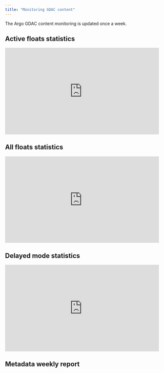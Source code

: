 ```yaml
---
title: "Monitoring GDAC content"
---
```

The Argo GDAC content monitoring is updated once a week.

## Active floats statistics
<div style="position: relative; padding-top: 56.25%; /* Ratio 16:9 (9/16 * 100) */ height: 0; overflow: hidden;">
  <iframe src="https://co.ifremer.fr/co/co040702/co-argoGdac/web/argoActiveStats.html" style="position: absolute; top: 0; left: 0; width: 100%; height: 100%; border:0;"></iframe>
</div>
## All floats statistics
<div style="position: relative; padding-top: 56.25%; /* Ratio 16:9 (9/16 * 100) */ height: 0; overflow: hidden;">
  <iframe src="https://co.ifremer.fr/co/co040702/co-argoGdac/web/argoStats.html" style="position: absolute; top: 0; left: 0; width: 100%; height: 100%; border:0;"></iframe>
</div>

## Delayed mode statistics
<div style="position: relative; padding-top: 56.25%; /* Ratio 16:9 (9/16 * 100) */ height: 0; overflow: hidden;">
  <iframe src="https://co.ifremer.fr/co/co040702/co-argoGdac/web/argoDelayedStats.html" style="position: absolute; top: 0; left: 0; width: 100%; height: 100%; border:0;"></iframe>
</div>

## Metadata weekly report
